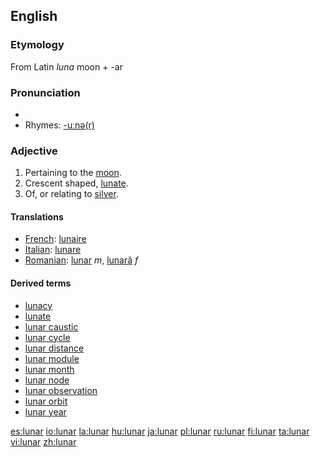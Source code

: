 ==English==
===Etymology===
From Latin ''luna'' moon + -ar

===Pronunciation===
* {{IPA|/lʉːnə/}}
* Rhymes: [[Rhymes:English:-uːnə(r)|-uːnə(r)]]

===Adjective===
# Pertaining to the [[moon]].
# Crescent shaped, [[lunate]].
# Of, or relating to [[silver]]. 

====Translations====
*[[French]]: [[lunaire]]
*[[Italian]]: [[lunare]]
*[[Romanian]]: [[lunar]] ''m'', [[lunară]] ''f''

====Derived terms====
* [[lunacy]]
* [[lunate]]
* [[lunar caustic]]
* [[lunar cycle]]
* [[lunar distance]]
* [[lunar module]]
* [[lunar month]]
* [[lunar node]]
* [[lunar observation]]
* [[lunar orbit]]
* [[lunar year]]

[[es:lunar]]
[[io:lunar]]
[[la:lunar]]
[[hu:lunar]]
[[ja:lunar]]
[[pl:lunar]]
[[ru:lunar]]
[[fi:lunar]]
[[ta:lunar]]
[[vi:lunar]]
[[zh:lunar]]